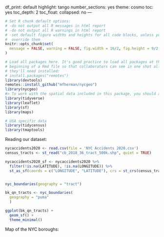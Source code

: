 df_print: default
highlight: tango
number_sections: yes
theme: cosmo
toc: yes
toc_depth: 2
toc_float:
  collapsed: no
---
  
```r
# Set R chunk default options:
# -do not output all R messages in html report
# -do not output all R warnings in html report
# -set default figure widths and heights for all code blocks, unless you 
#  override them
knitr::opts_chunk$set(
  message = FALSE, warning = FALSE, fig.width = 16/2, fig.height = 9/2
)
```

```r
# Load all packages here. It's good practice to load all packages at the
# beginning of a Rmd file so that collaborators can see in one shot all packages
# they'll need installed:
# install.packages("remotes")
library(devtools)
remotes::install_github("mfherman/nycgeo")
library(nycgeo)
#> To work with the spatial data included in this package, you should also load the {sf} package with library(sf).
library(tidyverse)
library(leaflet)
library(sf)
library(maps)

# USA specific data
library(tidycensus)
library(tmaptools)
```

Reading our dataset:

```r

nycaccidents2020 <- read.csv(file = 'NYC Accidents 2020.csv')
census_tracts <- st_read("cb_2018_36_tract_500k.shp", quiet = TRUE)

nycaccidents2020_sf <- nycaccidents2020 %>%
  filter(!is.na(LATITUDE), !is.na(LONGITUDE)) %>%
  st_as_sf(coords = c("LONGITUDE", "LATITUDE"), crs = st_crs(census_tracts))


nyc_boundaries(geography = "tract")

bk_qn_tracts <- nyc_boundaries(
  geography = "puma"
  )

ggplot(bk_qn_tracts) +
  geom_sf() +
  theme_minimal() 

```


Map of the NYC boroughs:
```r


```
